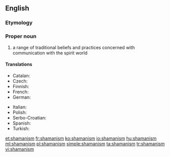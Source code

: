 {{wikipedia}}
==English==

===Etymology===
{{suffix|shaman|ism|lang=en}}

===Proper noun===
{{en-noun|~}}

# a range of traditional beliefs and practices concerned with communication with the spirit world

====Translations====
{{trans-top|range of traditional beliefs}}
* Catalan: {{t|ca|xamanisme|m}}
* Czech: {{t|cs|šamanismus|m}}
* Finnish: {{t+|fi|šamanismi}}
* French: {{t+|fr|chamanisme|m}}
* German: {{t+|de|Schamanismus|m}}
{{trans-mid}}
* Italian: {{t|it|sciamanesimo|m}}
* Polish: {{t|pl|szamanizm|m}}
* Serbo-Croatian: {{t|sh|šamanizam|m}}
* Spanish: {{t|es|chamanismo|m}}
* Turkish: {{t+|tr|Şamanizm}}
{{trans-bottom}}

[[et:shamanism]]
[[fr:shamanism]]
[[ko:shamanism]]
[[io:shamanism]]
[[hu:shamanism]]
[[ml:shamanism]]
[[pl:shamanism]]
[[simple:shamanism]]
[[ta:shamanism]]
[[tr:shamanism]]
[[vi:shamanism]]